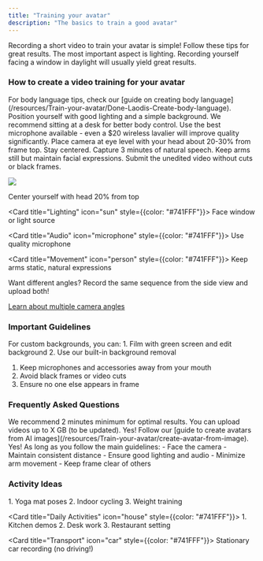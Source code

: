 ```yaml
---
title: "Training your avatar"
description: "The basics to train a good avatar"
---
```


<Tip>
  Recording a short video to train your avatar is simple! Follow these tips for great results.
</Tip>

<Warning>
  The most important aspect is lighting. Recording yourself facing a window in daylight will usually yield great results.
</Warning>

### How to create a video training for your avatar

<Tip>
  For body language tips, check our [guide on creating body language](/resources/Train-your-avatar/Done-Laodis-Create-body-language).
</Tip>

<Steps>
  <Step title="Setup your recording space">
    Position yourself with good lighting and a simple background. We recommend sitting at a desk for better body control.
  </Step>
  
  <Step title="Prepare audio">
    Use the best microphone available - even a $20 wireless lavalier will improve quality significantly.
  </Step>
  
  <Step title="Position camera">
    Place camera at eye level with your head about 20-30% from frame top. Stay centered.
  </Step>
  
  <Step title="Record">
    Capture 3 minutes of natural speech. Keep arms still but maintain facial expressions.
  </Step>
  
  <Step title="Upload">
    Submit the unedited video without cuts or black frames.
  </Step>
</Steps>

![](/Screenshot2025-01-03at11.07.42.png)

<CardGroup cols={2}>
  <Card title="Camera Setup" icon="video" style={{color: "#741FFF"}}>
    Center yourself with head 20% from top
  </Card>
  
  <Card title="Lighting" icon="sun" style={{color: "#741FFF"}}>
    Face window or light source
  </Card>
  
  <Card title="Audio" icon="microphone" style={{color: "#741FFF"}}>
    Use quality microphone
  </Card>
  
  <Card title="Movement" icon="person" style={{color: "#741FFF"}}>
    Keep arms static, natural expressions
  </Card>
</CardGroup>

<Tip>
  Want different angles? Record the same sequence from the side view and upload both!
  
  [Learn about multiple camera angles](/resources/Train-your-avatar/Done-Laodis-Create-body-language#camera-angles)
</Tip>

### Important Guidelines

<Warning>
  For custom backgrounds, you can:
  1. Film with green screen and edit background
  2. Use our built-in background removal
</Warning>

1. Keep microphones and accessories away from your mouth
2. Avoid black frames or video cuts
3. Ensure no one else appears in frame

### Frequently Asked Questions

<AccordionGroup>
  <Accordion title="What is the minimum video duration?">
    We recommend 2 minutes minimum for optimal results.
  </Accordion>
  
  <Accordion title="What video formats and sizes are accepted?">
    You can upload videos up to X GB (to be updated).
  </Accordion>
  
  <Accordion title="Can I train with AI-generated avatars?">
    Yes! Follow our [guide to create avatars from AI images](/resources/Train-your-avatar/create-avatar-from-image).
  </Accordion>
  
  <Accordion title="Can I record specific activities?">
    Yes! As long as you follow the main guidelines:
    - Face the camera
    - Maintain consistent distance
    - Ensure good lighting and audio
    - Minimize arm movement
    - Keep frame clear of others
  </Accordion>
</AccordionGroup>

### Activity Ideas

<CardGroup cols={3}>
  <Card title="Fitness" icon="dumbbell" style={{color: "#741FFF"}}>
    1. Yoga mat poses
    2. Indoor cycling
    3. Weight training
  </Card>
  
  <Card title="Daily Activities" icon="house" style={{color: "#741FFF"}}>
    1. Kitchen demos
    2. Desk work
    3. Restaurant setting
  </Card>
  
  <Card title="Transport" icon="car" style={{color: "#741FFF"}}>
    Stationary car recording (no driving!)
  </Card>
</CardGroup>
